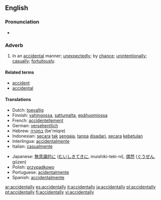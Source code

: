 ==English==

===Pronunciation===
*{{audio|en-us-accidentally.ogg|Audio (US)}}

===Adverb===

# In an [[accidental]] manner; [[unexpectedly]]; by [[chance]]; [[unintentionally]]; [[casually]]; [[fortuitously]].

====Related terms====
*[[accident]]
*[[accidental]]

====Translations====
{{top}}
*Dutch: [[toevallig]]
*Finnish: [[vahingossa]], [[sattumalta]], [[epähuomiossa]]
*French: [[accidentellement]]
*German: [[versehentlich]]
*Hebrew: [[במקרה]] (be'miqre)
*Indonesian: [[secara]] [[tak]] [[sengaja]], [[tanpa]] [[sadar|disadari]], [[secara]] [[kebetulan]]
*Interlingua: [[accidentalmente]]
*Italian: [[casualmente]]
{{mid}}
*Japanese: [[無意識的に]] ([[むいしきてきに]], muishiki-teki-ni), [[偶然]] ([[ぐうぜん]], gūzen)
*Polish: [[przypadkowo]]
*Portuguese: [[acidentalmente]]
*Spanish: [[accidentalmente]]
{{bottom}}

[[ar:accidentally]]
[[es:accidentally]]
[[it:accidentally]]
[[ja:accidentally]]
[[pl:accidentally]]
[[pt:accidentally]]
[[fi:accidentally]]
[[vi:accidentally]]